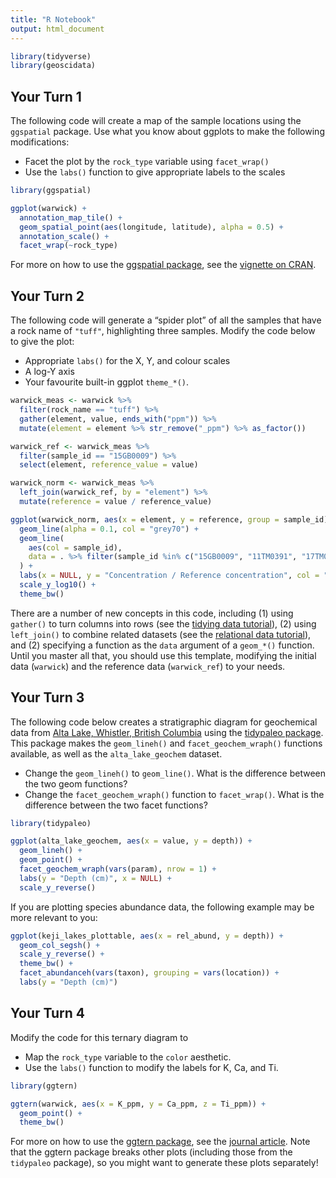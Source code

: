 ```yaml
---
title: "R Notebook"
output: html_document
---
```


```r
library(tidyverse)
library(geoscidata)
```

## Your Turn 1

The following code will create a map of the sample locations using the `ggspatial` package. Use what you know about ggplots to make the following modifications:

- Facet the plot by the `rock_type` variable using `facet_wrap()`
- Use the `labs()` function to give appropriate labels to the scales

```r
library(ggspatial)

ggplot(warwick) +
  annotation_map_tile() +
  geom_spatial_point(aes(longitude, latitude), alpha = 0.5) +
  annotation_scale() +
  facet_wrap(~rock_type)
```

For more on how to use the [ggspatial package](https://github.com/paleolimbot/ggspatial), see the [vignette on CRAN](https://cran.r-project.org/web/packages/ggspatial/vignettes/ggspatial.html).

## Your Turn 2

The following code will generate a "spider plot" of all the samples that have a rock name of `"tuff"`, highlighting three samples. Modify the code below to give the plot:

- Appropriate `labs()` for the X, Y, and colour scales
- A log-Y axis
- Your favourite built-in ggplot `theme_*()`.

```r
warwick_meas <- warwick %>%
  filter(rock_name == "tuff") %>%
  gather(element, value, ends_with("ppm")) %>%
  mutate(element = element %>% str_remove("_ppm") %>% as_factor()) 

warwick_ref <- warwick_meas %>%
  filter(sample_id == "15GB0009") %>%
  select(element, reference_value = value)

warwick_norm <- warwick_meas %>%
  left_join(warwick_ref, by = "element") %>%
  mutate(reference = value / reference_value)

ggplot(warwick_norm, aes(x = element, y = reference, group = sample_id)) +
  geom_line(alpha = 0.1, col = "grey70") +
  geom_line(
    aes(col = sample_id), 
    data = . %>% filter(sample_id %in% c("15GB0009", "11TM0391", "17TM0377"))
  ) +
  labs(x = NULL, y = "Concentration / Reference concentration", col = "Sample ID") +
  scale_y_log10() +
  theme_bw()
```

There are a number of new concepts in this code, including (1) using `gather()` to turn columns into rows (see the [tidying data tutorial](https://r4ds.had.co.nz/tidy-data.html)), (2) using `left_join()` to combine related datasets (see the [relational data tutorial](https://r4ds.had.co.nz/relational-data.html)), and (2) specifying a function as the `data` argument of a `geom_*()` function. Until you master all that, you should use this template, modifying the initial data (`warwick`) and the reference data (`warwick_ref`) to your needs.

## Your Turn 3

The following code below creates a stratigraphic diagram for geochemical data from [Alta Lake, Whistler, British Columbia](https://doi.org/10.1007/s10933-016-9919-x) using the [tidypaleo package](https://github.com/paleolimbot/tidypaleo). This package makes the `geom_lineh()` and `facet_geochem_wraph()` functions available, as well as the `alta_lake_geochem` dataset. 

- Change the `geom_lineh()` to `geom_line()`. What is the difference between the two geom functions?
- Change the `facet_geochem_wraph()` function to `facet_wrap()`. What is the difference between the two facet functions?

```r
library(tidypaleo)

ggplot(alta_lake_geochem, aes(x = value, y = depth)) +
  geom_lineh() +
  geom_point() +
  facet_geochem_wraph(vars(param), nrow = 1) +
  labs(y = "Depth (cm)", x = NULL) +
  scale_y_reverse()
```

If you are plotting species abundance data, the following example may be more relevant to you:

```r
ggplot(keji_lakes_plottable, aes(x = rel_abund, y = depth)) +
  geom_col_segsh() +
  scale_y_reverse() +
  theme_bw() +
  facet_abundanceh(vars(taxon), grouping = vars(location)) +
  labs(y = "Depth (cm)")
```

## Your Turn 4

Modify the code for this ternary diagram to 

- Map the `rock_type` variable to the `color` aesthetic. 
- Use the `labs()` function to modify the labels for K, Ca, and Ti.

```r
library(ggtern)

ggtern(warwick, aes(x = K_ppm, y = Ca_ppm, z = Ti_ppm)) +
  geom_point() +
  theme_bw()
```

For more on how to use the [ggtern package](http://ggtern.com), see the [journal article](https://www.jstatsoft.org/article/view/v087c03). Note that the ggtern package breaks other plots (including those from the `tidypaleo` package), so you might want to generate these plots separately!
